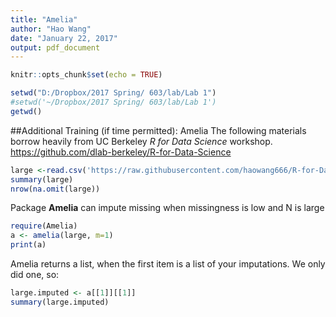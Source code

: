 ---
title: "Amelia"
author: "Hao Wang"
date: "January 22, 2017"
output: pdf_document
---

```{r setup, include=FALSE}
knitr::opts_chunk$set(echo = TRUE)
```


```{r}
setwd("D:/Dropbox/2017 Spring/ 603/lab/Lab 1")
#setwd('~/Dropbox/2017 Spring/ 603/lab/Lab 1')
getwd()
```

##Additional Training (if time permitted): Amelia
The following materials borrow heavily from UC Berkeley *R for Data Science* workshop. <https://github.com/dlab-berkeley/R-for-Data-Science>

```{r}
large <-read.csv('https://raw.githubusercontent.com/haowang666/R-for-Data-Science/master/data/large.csv')
summary(large)
nrow(na.omit(large))
```

Package **Amelia** can impute missing when missingness is low and N is large

```{r}
require(Amelia)
a <- amelia(large, m=1)
print(a)
```

Amelia returns a list, when the first item is a list of your imputations. We only did one, so:

```{r}
large.imputed <- a[[1]][[1]]
summary(large.imputed)
```